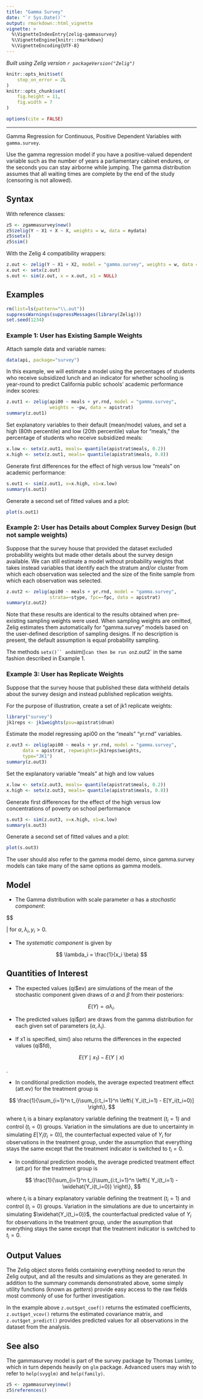```yaml
---
title: "Gamma Survey"
date: "`r Sys.Date()`"
output: rmarkdown::html_vignette
vignette: >
  %\VignetteIndexEntry{zelig-gammasurvey}
  %\VignetteEngine{knitr::rmarkdown}
  %\VignetteEncoding{UTF-8}
---
```


*Built using Zelig version `r packageVersion("Zelig")`*

```r
knitr::opts_knit$set(
    stop_on_error = 2L
)
knitr::opts_chunk$set(
    fig.height = 11,
    fig.width = 7
)

options(cite = FALSE)
```
---



Gamma Regression for Continuous, Positive Dependent Variables with `gamma.survey`.

Use the gamma regression model if you have a positive-valued dependent
variable such as the number of years a parliamentary cabinet endures, or
the seconds you can stay airborne while jumping. The gamma distribution
assumes that all waiting times are complete by the end of the study
(censoring is not allowed).

Syntax
------

With reference classes:

```r
z5 <- zgammasurvey$new()
z5$zelig(Y ~ X1 + X ~ X, weights = w, data = mydata)
z5$setx()
z5$sim()
```

With the Zelig 4 compatibility wrappers:

```r
z.out <- zelig(Y ~ X1 + X2, model = "gamma.survey", weights = w, data = mydata)
x.out <- setx(z.out)
s.out <- sim(z.out, x = x.out, x1 = NULL)
```

Examples
------


```r
rm(list=ls(pattern="\\.out"))
suppressWarnings(suppressMessages(library(Zelig)))
set.seed(1234)
```

### Example 1: User has Existing Sample Weights

Attach sample data and variable names:

```r
data(api, package="survey")
```

In this example, we will estimate a model using
the percentages of students who receive subsidized
lunch and an indicator for whether schooling is
year-round to predict California public schools'
academic performance index scores:

```r
z.out1 <- zelig(api00 ~ meals + yr.rnd, model = "gamma.survey",
                weights = ~pw, data = apistrat)
summary(z.out1)
```

Set explanatory variables to their default (mean/mode) values, and set
a high (80th percentile) and low (20th percentile) value for "meals,"
the percentage of students who receive subsidized meals:

```r
x.low <- setx(z.out1, meals= quantile(apistrat$meals, 0.2))
x.high <- setx(z.out1, meals= quantile(apistrat$meals, 0.8))
```

Generate first differences for the effect of high versus low "meals"
on academic performance:

```r
s.out1 <- sim(z.out1, x=x.high, x1=x.low)
summary(s.out1)
```

Generate a second set of fitted values and a plot:

```r
plot(s.out1)
```

### Example 2: User has Details about Complex Survey Design (but not sample weights)

Suppose that the survey house that provided
the dataset excluded probability weights
but made other details about the survey
design available.  We can still estimate
a model without probability weights that takes
instead variables that identify each the stratum
and/or cluster from which each observation was
selected and the size of the finite sample from
which each observation was selected.

```r
z.out2 <- zelig(api00 ~ meals + yr.rnd, model = "gamma.survey",
                strata=~stype, fpc=~fpc, data = apistrat)
summary(z.out2)
```

Note that these results are identical to the results obtained
when pre-existing sampling weights were used.  When sampling
weights are omitted, Zelig estimates them automatically for
"gamma.survey" models based on the user-defined description
of sampling designs.  If no description is present, the default
assumption is equal probability sampling.

The methods `setx()`` and `sim()` can then be run on `z.out2` in the same fashion
described in Example 1.

### Example 3: User has Replicate Weights

Suppose that the survey house that published
these data withheld details about the survey
design and instead published replication weights.

For the purpose of illustration, create a set of
jk1 replicate weights:

```r
library("survey")
jk1reps <- jk1weights(psu=apistrat$dnum)
```

Estimate the model regressing api00 on the "meals"
"yr.rnd" variables.

```r
z.out3 <- zelig(api00 ~ meals + yr.rnd, model = "gamma.survey",
      data = apistrat, repweights=jk1reps$weights,
      type="JK1")
summary(z.out3)
```

Set the explanatory variable "meals" at high and low values

```r
x.low <- setx(z.out3, meals= quantile(apistrat$meals, 0.2))
x.high <- setx(z.out3, meals= quantile(apistrat$meals, 0.8))
```

Generate first differences for the effect of the high
versus low concentrations of poverty on school performance

```r
s.out3 <- sim(z.out3, x=x.high, x1=x.low)
summary(s.out3)
```

Generate a second set of fitted values and a plot:

```r
plot(s.out3)
```

The user should also refer to the gamma model demo, since
gamma.survey models can take many of the same options as
gamma models.


Model
------

-  The Gamma distribution with scale parameter $\alpha$ has a
   *stochastic component*:


$$
    \begin{aligned}
        Y &\sim& \textrm{Gamma}(y_i \mid \lambda_i, \alpha) \\
      f(y)  &=& \frac{1}{\alpha^{\lambda_i} \, \Gamma \lambda_i} \, y_i^{\lambda_i
        - 1} \exp -\left\{ \frac{y_i}{\alpha} \right\}\end{aligned}

   | for $\alpha, \lambda_i, y_i > 0$.

-  The *systematic component* is given by


$$
    \lambda_i = \frac{1}{x_i \beta}
$$

Quantities of Interest
------

-  The expected values (qi$ev) are simulations of the mean of the
   stochastic component given draws of $\alpha$ and $\beta$
   from their posteriors:


$$
    E(Y) = \alpha \lambda_i.
$$

-  The predicted values (qi$pr) are draws from the gamma distribution
   for each given set of parameters $(\alpha, \lambda_i)$.

-  If x1 is specified, sim() also returns the differences in the
   expected values (qi$fd),


$$
    E(Y \mid x_1) -
        E(Y \mid x)
$$

   .

-  In conditional prediction models, the average expected treatment
   effect (att.ev) for the treatment group is


$$
    \frac{1}{\sum_{i=1}^n t_i}\sum_{i:t_i=1}^n \left\{ Y_i(t_i=1) -
        E[Y_i(t_i=0)] \right\},
$$

   where $t_i$ is a binary explanatory variable defining the
   treatment ($t_i=1$) and control ($t_i=0$) groups.
   Variation in the simulations are due to uncertainty in simulating
   $E[Y_i(t_i=0)]$, the counterfactual expected value of
   $Y_i$ for observations in the treatment group, under the
   assumption that everything stays the same except that the treatment
   indicator is switched to $t_i=0$.

-  In conditional prediction models, the average predicted treatment
   effect (att.pr) for the treatment group is


$$
    \frac{1}{\sum_{i=1}^n t_i}\sum_{i:t_i=1}^n \left\{ Y_i(t_i=1) -
        \widehat{Y_i(t_i=0)} \right\},
$$

   where $t_i$ is a binary explanatory variable defining the
   treatment ($t_i=1$) and control ($t_i=0$) groups.
   Variation in the simulations are due to uncertainty in simulating
   $\widehat{Y_i(t_i=0)}$, the counterfactual predicted value of
   $Y_i$ for observations in the treatment group, under the
   assumption that everything stays the same except that the treatment
   indicator is switched to $t_i=0$.

Output Values
------

The Zelig object stores fields containing everything needed to
rerun the Zelig output, and all the results and simulations as they are generated.
In addition to the summary commands demonstrated above, some simply utility
functions (known as *getters*) provide easy access to the raw fields most
commonly of use for further investigation.

In the example above `z.out$get_coef()` returns the estimated coefficients, `z.out$get_vcov()` returns the estimated covariance matrix, and `z.out$get_predict()` provides predicted values for all observations in the dataset from the analysis.

See also
------

The gammasurvey model is part of the survey package by Thomas Lumley, which in turn depends heavily on `glm` package. Advanced users may
wish to refer to `help(svyglm)` and `help(family)`.

```r
z5 <- zgammasurvey$new()
z5$references()
```
